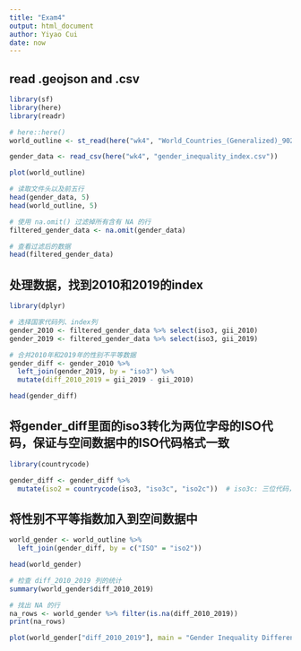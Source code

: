 ```yaml
---
title: "Exam4"
output: html_document
author: Yiyao Cui
date: now
---
```


## read .geojson and .csv
```r
library(sf)
library(here)
library(readr)

# here::here()
world_outline <- st_read(here("wk4", "World_Countries_(Generalized)_9029012925078512962.geojson"))

gender_data <- read_csv(here("wk4", "gender_inequality_index.csv"))

plot(world_outline)

# 读取文件头以及前五行
head(gender_data, 5)
head(world_outline, 5)

# 使用 na.omit() 过滤掉所有含有 NA 的行
filtered_gender_data <- na.omit(gender_data)

# 查看过滤后的数据
head(filtered_gender_data)
```
## 处理数据，找到2010和2019的index
```r
library(dplyr)

# 选择国家代码列、index列
gender_2010 <- filtered_gender_data %>% select(iso3, gii_2010)
gender_2019 <- filtered_gender_data %>% select(iso3, gii_2019)

# 合并2010年和2019年的性别不平等数据
gender_diff <- gender_2010 %>%
  left_join(gender_2019, by = "iso3") %>% 
  mutate(diff_2010_2019 = gii_2019 - gii_2010)

head(gender_diff)
```
## 将gender_diff里面的iso3转化为两位字母的ISO代码，保证与空间数据中的ISO代码格式一致
```r
library(countrycode)

gender_diff <- gender_diff %>%
  mutate(iso2 = countrycode(iso3, "iso3c", "iso2c"))  # iso3c: 三位代码，iso2c: 两位代码

```

## 将性别不平等指数加入到空间数据中
```r

world_gender <- world_outline %>%
  left_join(gender_diff, by = c("ISO" = "iso2"))

head(world_gender)

# 检查 diff_2010_2019 列的统计
summary(world_gender$diff_2010_2019)

# 找出 NA 的行
na_rows <- world_gender %>% filter(is.na(diff_2010_2019))
print(na_rows)

plot(world_gender["diff_2010_2019"], main = "Gender Inequality Difference (2010-2019)")

```

